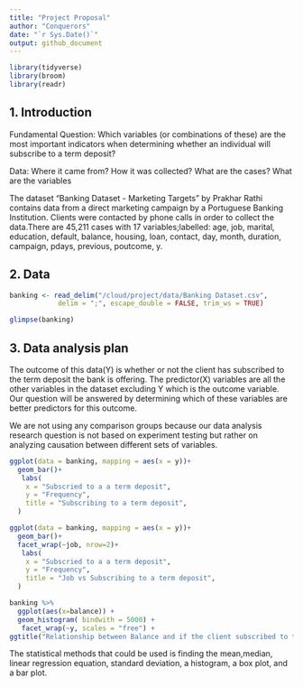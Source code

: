 ```yaml
---
title: "Project Proposal"
author: "Conquerors"
date: "`r Sys.Date()`"
output: github_document
---
```


```r
library(tidyverse)
library(broom)
library(readr)
```

## 1. Introduction

Fundamental Question: Which variables (or combinations of these) are the most important indicators when determining whether an individual will subscribe to a term deposit?

Data:
Where it came from?
How it was collected?
What are the cases?
What are the variables

The dataset "Banking Dataset - Marketing Targets" by Prakhar Rathi contains data  from a direct marketing campaign by a Portuguese Banking Institution. Clients were contacted by phone calls in order to collect the data.There are 45,211 cases with 17 variables;labelled: age, job, marital, education, default, balance, housing, loan, contact, day, month, duration, campaign, pdays, previous, poutcome, y.

## 2. Data

```r

banking <- read_delim("/cloud/project/data/Banking Dataset.csv",
            delim = ";", escape_double = FALSE, trim_ws = TRUE)

glimpse(banking)

```


## 3. Data analysis plan

The outcome of this data(Y) is whether or not the client has subscribed to the term deposit the bank is offering. The predictor(X) variables are all the other variables in the dataset excluding Y which is the outcome variable. Our question will be answered by determining which of these variables are better predictors for this outcome.

We are not using any comparison groups because our data analysis research question is not based on experiment testing but rather on analyzing causation between different sets of variables. 



```r
ggplot(data = banking, mapping = aes(x = y))+
  geom_bar()+
   labs(
    x = "Subscried to a a term deposit",
    y = "Frequency",
    title = "Subscribing to a term deposit",
  )
```

```r
ggplot(data = banking, mapping = aes(x = y))+
  geom_bar()+
  facet_wrap(~job, nrow=2)+
   labs(
    x = "Subscried to a a term deposit",
    y = "Frequency",
    title = "Job vs Subscribing to a term deposit",
  )
```

```r
banking %>%
  ggplot(aes(x=balance)) +
  geom_histogram( bindwith = 5000) +
   facet_wrap(~y, scales = "free") +
ggtitle("Relationship between Balance and if the client subscribed to the term deposit") + xlab("Balance") + ylab("count")
```
The statistical methods that could be used is finding the mean,median, linear regression equation, standard deviation, a histogram, a box plot, and a bar plot.


